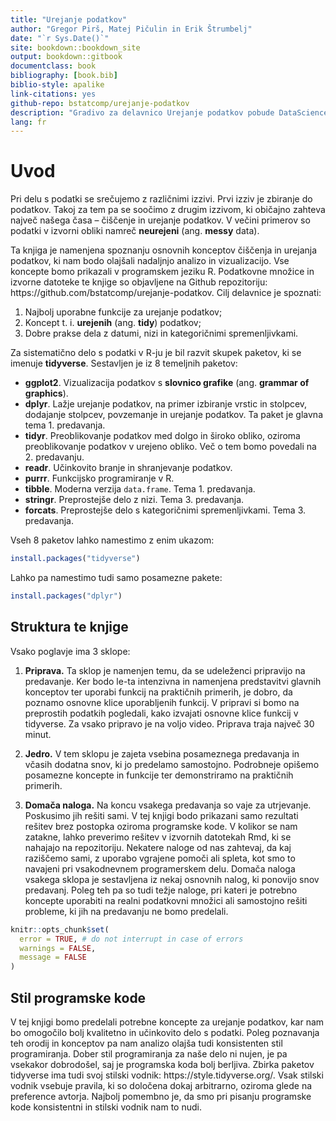 ```yaml
--- 
title: "Urejanje podatkov"
author: "Gregor Pirš, Matej Pičulin in Erik Štrumbelj"
date: "`r Sys.Date()`"
site: bookdown::bookdown_site
output: bookdown::gitbook
documentclass: book
bibliography: [book.bib]
biblio-style: apalike
link-citations: yes
github-repo: bstatcomp/urejanje-podatkov
description: "Gradivo za delavnico Urejanje podatkov pobude DataScience@UL-FRI."
lang: fr
---
```


# Uvod {-}
Pri delu s podatki se srečujemo z različnimi izzivi. Prvi izziv je zbiranje do podatkov. Takoj za tem pa se soočimo z drugim izzivom, ki običajno zahteva največ našega časa -- čiščenje in urejanje podatkov. V večini primerov so podatki v izvorni obliki namreč **neurejeni** (ang. **messy** data).

Ta knjiga je namenjena spoznanju osnovnih konceptov čiščenja in urejanja podatkov, ki nam bodo olajšali nadaljnjo analizo in vizualizacijo. Vse koncepte bomo prikazali v programskem jeziku R. Podatkovne množice in izvorne datoteke te knjige so objavljene na Github repozitoriju: https://github.com/bstatcomp/urejanje-podatkov. Cilj delavnice je spoznati:

1) Najbolj uporabne funkcije za urejanje podatkov;
2) Koncept t. i. **urejenih** (ang. **tidy**) podatkov;
3) Dobre prakse dela z datumi, nizi in kategoričnimi spremenljivkami.

Za sistematično delo s podatki v R-ju je bil razvit skupek paketov, ki se imenuje **tidyverse**. Sestavljen je iz 8 temeljnih paketov:

- **ggplot2**. Vizualizacija podatkov s **slovnico grafike** (ang. **grammar of graphics**).
- **dplyr**. Lažje urejanje podatkov, na primer izbiranje vrstic in stolpcev, dodajanje stolpcev, povzemanje in urejanje podatkov. Ta paket je glavna tema 1. predavanja.
- **tidyr**. Preoblikovanje podatkov med dolgo in široko obliko, oziroma preoblikovanje podatkov v urejeno obliko. Več o tem bomo povedali na 2. predavanju.
- **readr**. Učinkovito branje in shranjevanje podatkov.
- **purrr**. Funkcijsko programiranje v R.
- **tibble**. Moderna verzija `data.frame`. Tema 1. predavanja.
- **stringr**. Preprostejše delo z nizi. Tema 3. predavanja.
- **forcats**. Preprostejše delo s kategoričnimi spremenljivkami. Tema 3. predavanja.

Vseh 8 paketov lahko namestimo z enim ukazom:

```r
install.packages("tidyverse")
```

Lahko pa namestimo tudi samo posamezne pakete:

```r
install.packages("dplyr")
```

## Struktura te knjige {-}
Vsako poglavje ima 3 sklope:

1) **Priprava.** Ta sklop je namenjen temu, da se udeleženci pripravijo na predavanje. Ker bodo le-ta intenzivna in namenjena predstavitvi glavnih konceptov ter uporabi funkcij na praktičnih primerih, je dobro, da poznamo osnovne klice uporabljenih funkcij. V pripravi si bomo na preprostih podatkih pogledali, kako izvajati osnovne klice funkcij v tidyverse. Za vsako pripravo je na voljo video. Priprava traja največ 30 minut.

2) **Jedro.** V tem sklopu je zajeta vsebina posameznega predavanja in včasih dodatna snov, ki jo predelamo samostojno. Podrobneje opišemo posamezne koncepte in funkcije ter demonstriramo na praktičnih primerih.

3) **Domača naloga.** Na koncu vsakega predavanja so vaje za utrjevanje. Poskusimo jih rešiti sami. V tej knjigi bodo prikazani samo rezultati rešitev brez postopka oziroma programske kode. V kolikor se nam zatakne, lahko preverimo rešitev v izvornih datotekah Rmd, ki se nahajajo na repozitoriju. Nekatere naloge od nas zahtevaj, da kaj raziščemo sami, z uporabo vgrajene pomoči ali spleta, kot smo to navajeni pri vsakodnevnem programerskem delu. Domača naloga vsakega sklopa je sestavljena iz nekaj osnovnih nalog, ki ponovijo snov predavanj. Poleg teh pa so tudi težje naloge, pri kateri je potrebno koncepte uporabiti na realni podatkovni množici ali samostojno rešiti probleme, ki jih na predavanju ne bomo predelali.

```r
knitr::opts_chunk$set(
  error = TRUE, # do not interrupt in case of errors
  warnings = FALSE,
  message = FALSE
)
```


## Stil programske kode {-}
V tej knjigi bomo predelali potrebne koncepte za urejanje podatkov, kar nam bo omogočilo bolj kvalitetno in učinkovito delo s podatki. Poleg poznavanja teh orodij in konceptov pa nam analizo olajša tudi konsistenten stil programiranja. Dober stil programiranja za naše delo ni nujen, je pa vsekakor dobrodošel, saj je programska koda bolj berljiva. Zbirka paketov tidyverse ima tudi svoj stilski vodnik: https://style.tidyverse.org/. Vsak stilski vodnik vsebuje pravila, ki so določena dokaj arbitrarno, oziroma glede na preference avtorja. Najbolj pomembno je, da smo pri pisanju programske kode konsistentni in stilski vodnik nam to nudi.

